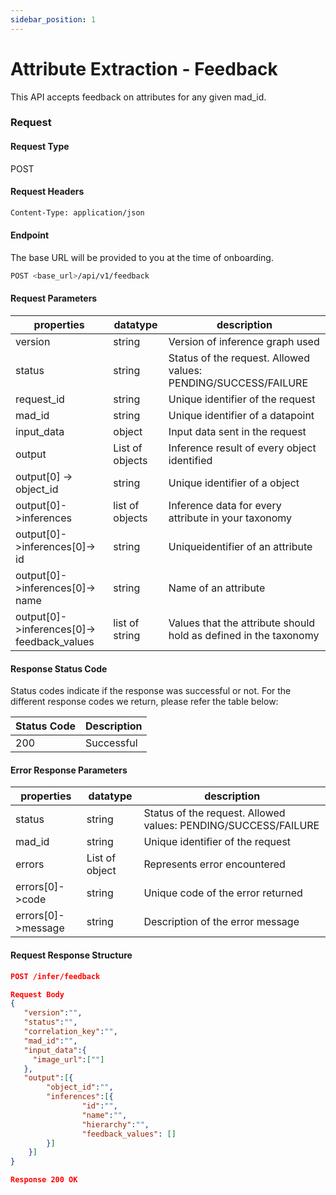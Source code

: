 ```yaml
---
sidebar_position: 1
---
```

# Attribute Extraction - Feedback

This API accepts feedback on attributes for any given mad_id.

### Request

#### Request Type

POST

#### Request Headers

    
```bash
Content-Type: application/json
```


#### Endpoint

The base URL will be provided to you at the time of onboarding.

```bash
POST <base_url>/api/v1/feedback
```

#### Request Parameters


|properties|datatype|description|
|----------------|-----------------|-------------|
|version|string|Version of inference graph used|
|status|string|Status of the request. Allowed values: PENDING/SUCCESS/FAILURE|
|request_id|string|Unique identifier of the request|
|mad_id|string|Unique identifier of a datapoint|
|input_data|object|Input data sent in the request|
|output|List of objects|Inference result of every object identified|
|output[0] -> object_id|string|Unique identifier of a object|
|output[0]->inferences|list of objects|Inference data for every attribute in your taxonomy|
|output[0]->inferences[0]-> id|string|Uniqueidentifier of an attribute|
|output[0]->inferences[0]-> name|string|Name of an attribute|
|output[0]->inferences[0]-> feedback_values|list of string|Values that the attribute should hold as defined in the taxonomy|

#### Response Status Code

Status codes indicate if the response was successful or not. For the different response codes we return, please refer
the table below:

| Status Code | Description                                     |
|-------------|-------------------------------------------------|
| 200         | Successful                                      |

#### Error Response Parameters


|properties|datatype|description|
|----------------|-----------------|-------------|
|status|string|Status of the request. Allowed values: PENDING/SUCCESS/FAILURE|
|mad_id|string|Unique identifier of the request|
|errors|List of object|Represents error encountered|
|errors[0]->code|string|Unique code of the error returned|
|errors[0]->message|string|Description of the error message|



#### Request Response Structure

```Json
POST /infer/feedback

Request Body
{
   "version":"",
   "status":"",
   "correlation_key":"",
   "mad_id":"",
   "input_data":{
     "image_url":[""]
   },
   "output":[{
        "object_id":"",
        "inferences":[{
                "id":"",
                "name":"",
                "hierarchy":"",
                "feedback_values": []
        }]
    }]
}

Response 200 OK

```
